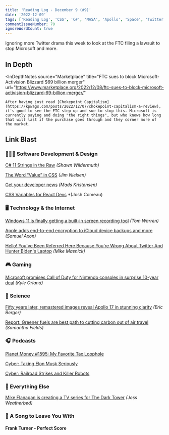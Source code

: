 ```yaml
---
title: 'Reading Log - December 9 (#9)'
date: '2022-12-09'
tags: ['Reading Log', 'CSS', 'C#', 'NASA', 'Apollo', 'Space', 'Twitter', 'Microsoft', 'Activision', 'Windows', 'Apple']
commentIssueNumber: 70
ignoreWordCount: true
---
```


Ignoring more Twitter drama this week to look at the FTC filing a lawsuit to stop Microsoft and more.

## In Depth

<InDepthNotes
    source="Marketplace"
    title="FTC sues to block Microsoft-Activision Blizzard $69 billion merger"
    url="https://www.marketplace.org/2022/12/08/ftc-sues-to-block-microsoft-activision-blizzard-69-billion-merger/"
>
    After having just read [Chokepoint Capitalism](https://kpwags.com/posts/2022/12/07/chokepoint-capitalism-a-review), it's good to see the FTC step up and sue to stop this. Microsoft is currently saying and doing "the right things", but who knows how long that will last if the purchase goes through and they corner more of the market.
</InDepthNotes>

## Link Blast

### 👨🏼‍💻 Software Development & Design

[C# 11 Strings in the Raw](https://wildermuth.com/2022/11/26/csharp-11-strings-in-the-raw/) *(Shawn Wildermuth)*

[The Word “Value” in CSS](https://blog.jim-nielsen.com/2022/the-word-value-in-css/) *(Jim Nielsen)*

[Get your developer news](https://devblogs.microsoft.com/visualstudio/get-your-developer-news/) *(Mads Kristensen)*

[CSS Variables for React Devs](https://www.joshwcomeau.com/css/css-variables-for-react-devs/) *(Josh Comeau)

### 🖥 Technology & the Internet

[Windows 11 is finally getting a built-in screen recording tool](https://www.theverge.com/2022/12/8/23500753/microsoft-windows-11-screen-recorder-snipping-tool) *(Tom Warren)*

[Apple adds end-to-end encryption to iCloud device backups and more](https://arstechnica.com/gadgets/2022/12/apple-adds-end-to-end-encryption-to-icloud-device-backups-and-more/) *(Samuel Axon)*

[Hello! You've Been Referred Here Because You're Wrong About Twitter And Hunter Biden's Laptop](https://www.techdirt.com/2022/12/07/hello-youve-been-referred-here-because-youre-wrong-about-twitter-and-hunter-bidens-laptop/) *(Mike Masnick)*

### 🎮 Gaming

[Microsoft promises Call of Duty for Nintendo consoles in surprise 10-year deal](https://arstechnica.com/gaming/2022/12/microsoft-promises-call-of-duty-for-nintendo-consoles-in-surprise-10-year-deal/)  *(Kyle Orland)*

### 🔬 Science

[Fifty years later, remastered images reveal Apollo 17 in stunning clarity](https://arstechnica.com/science/2022/12/fifty-years-later-remastered-images-reveal-apollo-17-in-stunning-clarity/) *(Eric Berger)*

[Report: Greener fuels are best path to cutting carbon out of air travel](https://www.marketplace.org/2022/12/08/report-greener-fuels-are-best-path-to-cutting-carbon-out-of-air-travel/) *(Samantha Fields)*

### 🎧 Podcasts

[Planet Money #1595: My Favorite Tax Loophole](https://www.npr.org/2022/12/02/1140465961/tax-loophole-internal-revenue-service-avoidance-evasion)

[Cyber: Taking Elon Musk Seriously](https://play.acast.com/s/cyber/taking-elon-musk-seriously)

[Cyber: Railroad Strikes and Killer Robots](https://play.acast.com/s/cyber/railroad-strikes-and-killer-robots)

### 🎒 Everything Else

[Mike Flanagan is creating a TV series for The Dark Tower](https://www.theverge.com/2022/12/8/23500305/the-dark-tower-tv-series-mike-flanagan-stephen-king-amazon) *(Jess Weatherbed)*

### 🎵 A Song to Leave You With

#### Frank Turner - Perfect Score

<YouTubeEmbed
    id="xtkK9izzJGo"
    title="Frank Turner - Perfect Score"
/>
